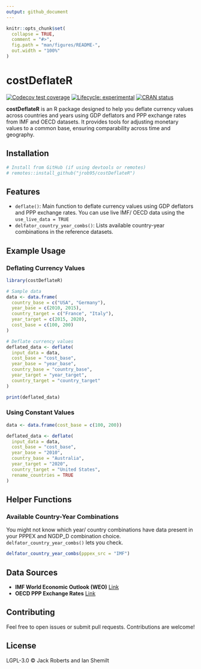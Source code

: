 ```yaml
---
output: github_document
---
```


<!-- README.md is generated from README.Rmd. Please edit that file -->

```r
knitr::opts_chunk$set(
  collapse = TRUE,
  comment = "#>",
  fig.path = "man/figures/README-",
  out.width = "100%"
)
```

# costDeflateR

<!-- badges: start -->
[![Codecov test coverage](https://codecov.io/gh/jrob95/costDeflateR/graph/badge.svg)](https://app.codecov.io/gh/jrob95/costDeflateR)
[![Lifecycle: experimental](https://img.shields.io/badge/lifecycle-experimental-orange.svg)](https://lifecycle.r-lib.org/articles/stages.html#experimental)
[![CRAN status](https://www.r-pkg.org/badges/version/costDeflateR)](https://CRAN.R-project.org/package=costDeflateR)
<!-- badges: end -->


**costDeflateR** is an R package designed to help you deflate currency values across countries and years using GDP deflators and PPP exchange rates from IMF and OECD datasets. It provides tools for adjusting monetary values to a common base, ensuring comparability across time and geography.

## Installation

```r
# Install from GitHub (if using devtools or remotes)
# remotes::install_github("jrob95/costDeflateR")
```

## Features

- `deflate()`: Main function to deflate currency values using GDP deflators and PPP exchange rates. You can use live IMF/ OECD data using the `use_live_data = TRUE`
- `delfator_country_year_combs()`: Lists available country-year combinations in the reference datasets.

## Example Usage

### Deflating Currency Values

```r
library(costDeflateR)

# Sample data
data <- data.frame(
  country_base = c("USA", "Germany"),
  year_base = c(2010, 2015),
  country_target = c("France", "Italy"),
  year_target = c(2015, 2020),
  cost_base = c(100, 200)
)

# Deflate currency values
deflated_data <- deflate(
  input_data = data,
  cost_base = "cost_base",
  year_base = "year_base",
  country_base = "country_base",
  year_target = "year_target",
  country_target = "country_target"
)

print(deflated_data)
```

### Using Constant Values

```r
data <- data.frame(cost_base = c(100, 200))

deflated_data <- deflate(
  input_data = data,
  cost_base = "cost_base",
  year_base = "2010",
  country_base = "Australia",
  year_target = "2020",
  country_target = "United States",
  rename_countries = TRUE
)
```

## Helper Functions

### Available Country-Year Combinations

You might not know which year/ country combinations have data present in your PPPEX and NGDP_D combination choice. `delfator_country_year_combs()` lets you check.

```r
delfator_country_year_combs(pppex_src = "IMF")
```


## Data Sources

- **IMF World Economic Outlook (WEO)** <a href = "https://www.imf.org/en/Publications/SPROLLS/world-economic-outlook-databases#sort=%40imfdate%20descending">Link</a>
- **OECD PPP Exchange Rates** <a href = "https://www.oecd.org/en/data/indicators/purchasing-power-parities-ppp.html">Link</a>

## Contributing
Feel free to open issues or submit pull requests. Contributions are welcome!

## License

LGPL-3.0 © Jack Roberts and Ian Shemilt
